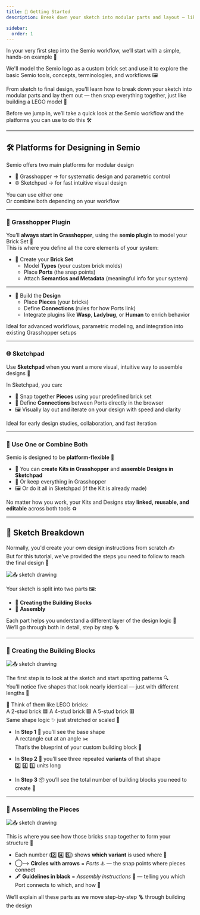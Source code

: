 ```yaml
---
title: 📐 Getting Started
description: Break down your sketch into modular parts and layout — like the first page of a LEGO manual.

sidebar:
  order: 1
---
```


In your very first step into the Semio workflow, we’ll start with a simple, hands-on example 🧱 

We'll model the Semio logo as a custom brick set and use it to explore the basic Semio tools, concepts, terminologies, and workflows 🖼️ 

From sketch to final design, you'll learn how to break down your sketch into modular parts and lay them out — then snap everything together, just like building a LEGO model 📐 

Before we jump in, we’ll take a quick look at the Semio workflow and the platforms you can use to do this 🛠️ 

---

## 🛠️ Platforms for Designing in Semio


Semio offers two main platforms for modular design

- 🦗 Grasshopper → for systematic design and parametric control  
- 🌐 Sketchpad → for fast intuitive visual design  

You can use either one  
Or combine both depending on your workflow

---

### 🦗 Grasshopper Plugin

You’ll **always start in Grasshopper**, using the **semio plugin** to model your Brick Set 🧱  
This is where you define all the core elements of your system:

- 🧱 Create your **Brick Set**  
  - Model **Types** (your custom brick molds)  
  - Place **Ports** (the snap points)  
  - Attach **Semantics and Metadata** (meaningful info for your system)

---

- 🧩 Build the **Design**  
  - Place **Pieces** (your bricks)  
  - Define **Connections** (rules for how Ports link)  
  - Integrate plugins like **Wasp**, **Ladybug**, or **Human** to enrich behavior

Ideal for advanced workflows, parametric modeling, and integration into existing Grasshopper setups

---

### 🌐 Sketchpad

Use **Sketchpad** when you want a more visual, intuitive way to assemble designs 🎨

In Sketchpad, you can:

- 🧩 Snap together **Pieces** using your predefined brick set  
- 🔁 Define **Connections** between Ports directly in the browser  
- 🖼️ Visually lay out and iterate on your design with speed and clarity

Ideal for early design studies, collaboration, and fast iteration

---

### 🔄 Use One or Combine Both

Semio is designed to be **platform-flexible** 🔄

- 🧱 You can **create Kits in Grasshopper** and **assemble Designs in Sketchpad**  
- 🧩 Or keep everything in Grasshopper  
- 🖼️ Or do it all in Sketchpad (if the Kit is already made)

No matter how you work, your Kits and Designs stay **linked, reusable, and editable** across both tools ♻️

---

## 📝 Sketch Breakdown

Normally, you'd create your own design instructions from scratch ✍️  
But for this tutorial, we’ve provided the steps you need to follow to reach the final design 🧩

![📤 sketch drawing](/sketch-drawing.png)


Your sketch is split into two parts 🖼️:

- 🔲 **Creating the Building Blocks** 
- 🔳 **Assembly**

Each part helps you understand a different layer of the design logic 🎯  
We’ll go through both in detail, step by step 🪜

---

### 🔲 Creating the Building Blocks

![📤 sketch drawing](/sketch-drawing-123.png)

The first step is to look at the sketch and start spotting patterns 🔍  
You’ll notice five shapes that look nearly identical — just with different lengths 📏

🧱 Think of them like LEGO bricks:  
A 2-stud brick 🟦  A 4-stud brick 🟪  A 5-stud brick 🟥  
Same shape logic ✨ just stretched or scaled 📐

- In **Step 1** 🔧 you’ll see the base shape  
  A rectangle cut at an angle ✂️  
  That’s the blueprint of your custom building block 📘  

- In **Step 2** 📏 you’ll see three repeated **variants** of that shape  
  2️⃣ 4️⃣ 5️⃣ units long  

- In **Step 3** 📦 you’ll see the total number of building blocks you need to create 🔢  

---

### 🔳 Assembling the Pieces

![📤 sketch drawing](/sketch-drawing-45.png)

This is where you see how those bricks snap together to form your structure 🧩

- Each number (2️⃣ 4️⃣ 5️⃣) shows **which variant** is used where 📍  
- ◯⟶ **Circles with arrows** = _Ports_ ⚓ — the snap points where pieces connect  
- 🖋️ **Guidelines in black** = _Assembly instructions_ 🧭 — telling you which Port connects to which, and how 🔗  

We’ll explain all these parts as we move step-by-step 🪜 through building the design

